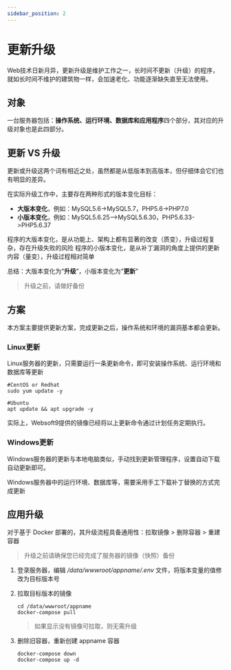 ```yaml
---
sidebar_position: 2
---
```


# 更新升级

Web技术日新月异，更新升级是维护工作之一，长时间不更新（升级）的程序，就如长时间不维护的建筑物一样，会加速老化、功能逐渐缺失直至无法使用。

## 对象

一台服务器包括：**操作系统、运行环境、数据库和应用程序**四个部分，其对应的升级对象也是此四部分。

## 更新 VS 升级

更新或升级这两个词有相近之处，虽然都是从低版本到高版本，但仔细体会它们也有明显的差异。

在实际升级工作中，主要存在两种形式的版本变化目标：

- **大版本变化**，例如：MySQL5.6->MySQL5.7，PHP5.6->PHP7.0  
- **小版本变化**，例如：MySQL5.6.25-->MySQL5.6.30，PHP5.6.33->PHP5.6.37

程序的大版本变化，是从功能上、架构上都有显著的改变（质变），升级过程复杂，存在升级失败的风险
程序的小版本变化，是从补丁漏洞的角度上提供的更新内容（量变），升级过程相对简单

总结：大版本变化为“**升级**”，小版本变化为“**更新**”

> 升级之前，请做好备份

## 方案

本方案主要提供更新方案，完成更新之后，操作系统和环境的漏洞基本都会更新。

### Linux更新

Linux服务器的更新，只需要运行一条更新命令，即可安装操作系统、运行环境和数据库等更新

```
#CentOS or Redhat
sudo yum update -y

#Ubuntu
apt update && apt upgrade -y
```

实际上，Websoft9提供的镜像已经将以上更新命令通过计划任务定期执行。

### Windows更新

Windows服务器的更新与本地电脑类似，手动找到更新管理程序，设置自动下载自动更新即可。

Windows服务器中的运行环境、数据库等，需要采用手工下载补丁替换的方式完成更新


## 应用升级

对于基于 Docker 部署的，其升级流程具备通用性：拉取镜像 > 删除容器 > 重建容器

> 升级之前请确保您已经完成了服务器的镜像（快照）备份

1. 登录服务器，编辑 */data/wwwroot/appname/.env* 文件，将版本变量的值修改为目标版本号

2. 拉取目标版本的镜像
   ```
   cd /data/wwwroot/appname
   docker-compose pull
   ```
   > 如果显示没有镜像可拉取，则无需升级

3. 删除旧容器，重新创建 appname 容器
    ```
    docker-compose down
    docker-compose up -d
    ```
